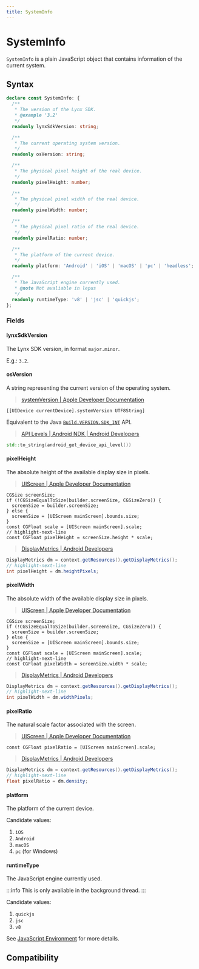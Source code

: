 ```yaml
---
title: SystemInfo
---
```



# SystemInfo

`SystemInfo` is a plain JavaScript object that contains information of the current system.

## Syntax

```ts
declare const SystemInfo: {
  /**
   * The version of the Lynx SDK.
   * @example '3.2'
   */
  readonly lynxSdkVersion: string;

  /**
   * The current operating system version.
   */
  readonly osVersion: string;

  /**
   * The physical pixel height of the real device.
   */
  readonly pixelHeight: number;

  /**
   * The physical pixel width of the real device.
   */
  readonly pixelWidth: number;

  /**
   * The physical pixel ratio of the real device.
   */
  readonly pixelRatio: number;

  /**
   * The platform of the current device.
   */
  readonly platform: 'Android' | 'iOS' | 'macOS' | 'pc' | 'headless';

  /**
   * The JavaScript engine currently used.
   * @note Not avaliable in lepus
   */
  readonly runtimeType: 'v8' | 'jsc' | 'quickjs';
};
```

### Fields

#### lynxSdkVersion

The Lynx SDK version, in format `major.minor`.

E.g.: `3.2`.

#### osVersion

A string representing the current version of the operating system.

<Tabs groupId="os">
<Tab value="ios" label="iOS" default>

> [systemVersion | Apple Developer Documentation](https://developer.apple.com/documentation/uikit/uidevice/1620043-systemversion?language=objc)

```objc
[[UIDevice currentDevice].systemVersion UTF8String]
```

</Tab>
<Tab value="android" label="Android">

Equivalent to the Java [`Build.VERSION.SDK_INT`](https://developer.android.com/reference/android/os/Build.VERSION#SDK_INT) API.

> [API Levels | Android NDK | Android Developers](https://developer.android.com/ndk/reference/group/apilevels#android_get_device_api_level)

```cpp
std::to_string(android_get_device_api_level())
```

</Tab>
</Tabs>

#### pixelHeight

The absolute height of the available display size in pixels.

<Tabs groupId="os">
<Tab value="ios" label="iOS" default>

> [UIScreen | Apple Developer Documentation](https://developer.apple.com/documentation/uikit/uiscreen?language=objc)

```objc
CGSize screenSize;
if (!CGSizeEqualToSize(builder.screenSize, CGSizeZero)) {
  screenSize = builder.screenSize;
} else {
  screenSize = [UIScreen mainScreen].bounds.size;
}
const CGFloat scale = [UIScreen mainScreen].scale;
// highlight-next-line
const CGFloat pixelHeight = screenSize.height * scale;
```

</Tab>
<Tab value="android" label="Android">

> [DisplayMetrics | Android Developers](https://developer.android.com/reference/android/util/DisplayMetrics)

```java
DisplayMetrics dm = context.getResources().getDisplayMetrics();
// highlight-next-line
int pixelHeight = dm.heightPixels;
```

</Tab>
</Tabs>

#### pixelWidth

The absolute width of the available display size in pixels.

<Tabs groupId="os">
<Tab value="ios" label="iOS" default>

> [UIScreen | Apple Developer Documentation](https://developer.apple.com/documentation/uikit/uiscreen?language=objc)

```objc
CGSize screenSize;
if (!CGSizeEqualToSize(builder.screenSize, CGSizeZero)) {
  screenSize = builder.screenSize;
} else {
  screenSize = [UIScreen mainScreen].bounds.size;
}
const CGFloat scale = [UIScreen mainScreen].scale;
// highlight-next-line
const CGFloat pixelWidth = screenSize.width * scale;
```

</Tab>
<Tab value="android" label="Android">

> [DisplayMetrics | Android Developers](https://developer.android.com/reference/android/util/DisplayMetrics)

```java
DisplayMetrics dm = context.getResources().getDisplayMetrics();
// highlight-next-line
int pixelWidth = dm.widthPixels;
```

</Tab>
</Tabs>

#### pixelRatio

The natural scale factor associated with the screen.

<Tabs groupId="os">
<Tab value="ios" label="iOS" default>

> [UIScreen | Apple Developer Documentation](https://developer.apple.com/documentation/uikit/uiscreen?language=objc)

```objc
const CGFloat pixelRatio = [UIScreen mainScreen].scale;
```

</Tab>
<Tab value="android" label="Android">

> [DisplayMetrics | Android Developers](https://developer.android.com/reference/android/util/DisplayMetrics#density)

```java
DisplayMetrics dm = context.getResources().getDisplayMetrics();
// highlight-next-line
float pixelRatio = dm.density;
```

</Tab>
</Tabs>

#### platform

The platform of the current device.

Candidate values:

1. `iOS`
1. `Android`
1. `macOS`
1. `pc` (for Windows)

#### runtimeType

The JavaScript engine currently used.

:::info
This is only avaliable in the background thread.
:::

Candidate values:

1. `quickjs`
1. `jsc`
1. `v8`

See [JavaScript Environment](guide/scripting-runtime/index) for more details.

## Compatibility


<LegacyCompatTable metadata="lynx-api/global/SystemInfo" />
